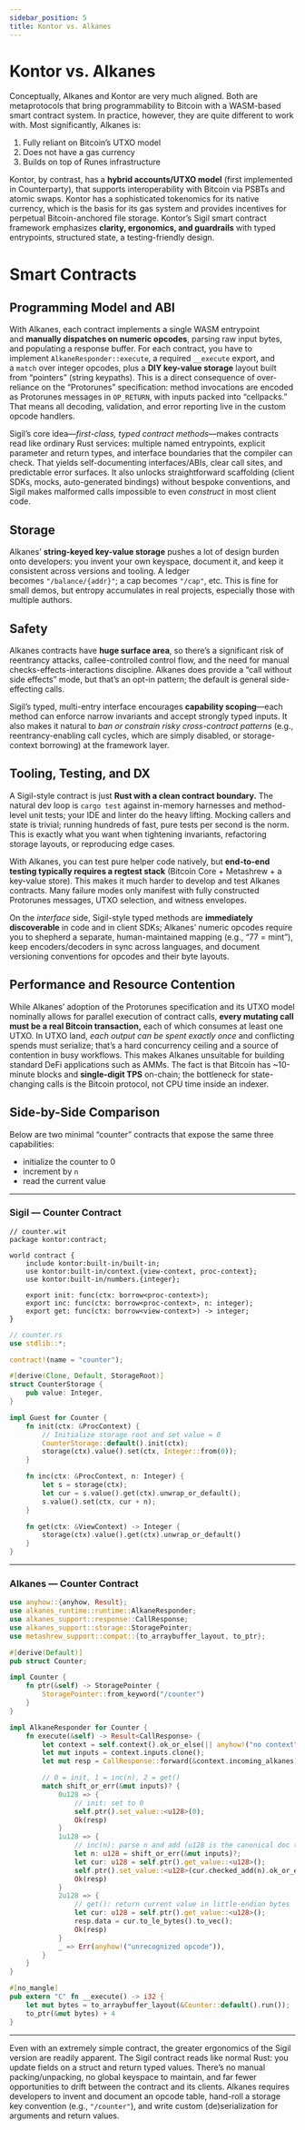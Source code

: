 ```yaml
---
sidebar_position: 5
title: Kontor vs. Alkanes
---
```

# Kontor vs. Alkanes

Conceptually, Alkanes and Kontor are very much aligned. Both are metaprotocols that bring programmability to Bitcoin with a WASM-based smart contract system. In practice, however, they are quite different to work with. Most significantly, Alkanes is:

1. Fully reliant on Bitcoin’s UTXO model
2. Does not have a gas currency
3. Builds on top of Runes infrastructure

Kontor, by contrast, has a **hybrid accounts/UTXO model** (first implemented in Counterparty), that supports interoperability with Bitcoin via PSBTs and atomic swaps. Kontor has a sophisticated tokenomics for its native currency, which is the basis for its gas system and provides incentives for perpetual Bitcoin-anchored file storage. Kontor’s Sigil smart contract framework emphasizes **clarity, ergonomics, and guardrails** with typed entrypoints, structured state, a testing-friendly design.

# Smart Contracts

## Programming Model and ABI

With Alkanes, each contract implements a single WASM entrypoint and **manually dispatches on numeric opcodes**, parsing raw input bytes, and populating a response buffer. For each contract, you have to implement `AlkaneResponder::execute`, a required `__execute` export, and a `match` over integer opcodes, plus a **DIY key-value storage** layout built from “pointers” (string keypaths). This is a direct consequence of over-reliance on the “Protorunes” specification: method invocations are encoded as Protorunes messages in `OP_RETURN`, with inputs packed into “cellpacks.” That means all decoding, validation, and error reporting live in the custom opcode handlers.

Sigil’s core idea—*first-class, typed contract methods*—makes contracts read like ordinary Rust services: multiple named entrypoints, explicit parameter and return types, and interface boundaries that the compiler can check. That yields self-documenting interfaces/ABIs, clear call sites, and predictable error surfaces. It also unlocks straightforward scaffolding (client SDKs, mocks, auto-generated bindings) without bespoke conventions, and Sigil makes malformed calls impossible to even *construct* in most client code. 

## Storage

Alkanes’ **string-keyed key-value storage** pushes a lot of design burden onto developers: you invent your own keyspace, document it, and keep it consistent across versions and tooling. A ledger becomes `"/balance/{addr}"`; a cap becomes `"/cap"`, etc. This is fine for small demos, but entropy accumulates in real projects, especially those with multiple authors.

## Safety

Alkanes contracts have **huge surface area**, so there’s a significant risk of reentrancy attacks, callee-controlled control flow, and the need for manual checks-effects-interactions discipline. Alkanes does provide a “call without side effects” mode, but that’s an opt-in pattern; the default is general side-effecting calls.

Sigil’s typed, multi-entry interface encourages **capability scoping**—each method can enforce narrow invariants and accept strongly typed inputs. It also makes it natural to *ban or constrain risky cross-contract patterns* (e.g., reentrancy-enabling call cycles, which are simply disabled, or storage-context borrowing) at the framework layer.

## Tooling, Testing, and DX

A Sigil-style contract is just **Rust with a clean contract boundary.** The natural dev loop is `cargo test` against in-memory harnesses and method-level unit tests; your IDE and linter do the heavy lifting. Mocking callers and state is trivial; running hundreds of fast, pure tests per second is the norm. This is exactly what you want when tightening invariants, refactoring storage layouts, or reproducing edge cases.

With Alkanes, you can test pure helper code natively, but **end-to-end testing typically requires a regtest stack** (Bitcoin Core + Metashrew + a key-value store). This makes it much harder to develop and test Alkanes contracts. Many failure modes only manifest with fully constructed Protorunes messages, UTXO selection, and witness envelopes.

On the *interface* side, Sigil-style typed methods are **immediately discoverable** in code and in client SDKs; Alkanes’ numeric opcodes require you to shepherd a separate, human-maintained mapping (e.g., “77 = mint”), keep encoders/decoders in sync across languages, and document versioning conventions for opcodes and their byte layouts.

## Performance and Resource Contention

While Alkanes’ adoption of the Protorunes specification and its UTXO model nominally allows for parallel execution of contract calls, **every mutating call must be a real Bitcoin transaction,** each of which consumes at least one UTXO. In UTXO land, *each output can be spent exactly once* and conflicting spends must serialize; that’s a hard concurrency ceiling and a source of contention in busy workflows. This makes Alkanes unsuitable for building standard DeFi applications such as AMMs. The fact is that Bitcoin has ~10-minute blocks and **single-digit TPS** on-chain; the bottleneck for state-changing calls is the Bitcoin protocol, not CPU time inside an indexer.

## Side-by-Side Comparison

Below are two minimal “counter” contracts that expose the same three capabilities:

- initialize the counter to 0
- increment by `n`
- read the current value

---

### Sigil — Counter Contract

```wit
// counter.wit
package kontor:contract;

world contract {
    include kontor:built-in/built-in;
    use kontor:built-in/context.{view-context, proc-context};
    use kontor:built-in/numbers.{integer};

    export init: func(ctx: borrow<proc-context>);
    export inc: func(ctx: borrow<proc-context>, n: integer);
    export get: func(ctx: borrow<view-context>) -> integer;
}
```

```rust
// counter.rs
use stdlib::*;

contract!(name = "counter");

#[derive(Clone, Default, StorageRoot)]
struct CounterStorage {
    pub value: Integer,
}

impl Guest for Counter {
    fn init(ctx: &ProcContext) {
        // Initialize storage root and set value = 0
        CounterStorage::default().init(ctx);
        storage(ctx).value().set(ctx, Integer::from(0));
    }

    fn inc(ctx: &ProcContext, n: Integer) {
        let s = storage(ctx);
        let cur = s.value().get(ctx).unwrap_or_default();
        s.value().set(ctx, cur + n);
    }

    fn get(ctx: &ViewContext) -> Integer {
        storage(ctx).value().get(ctx).unwrap_or_default()
    }
}
```

---

### Alkanes — Counter Contract

```rust
use anyhow::{anyhow, Result};
use alkanes_runtime::runtime::AlkaneResponder;
use alkanes_support::response::CallResponse;
use alkanes_support::storage::StoragePointer;
use metashrew_support::compat::{to_arraybuffer_layout, to_ptr};

#[derive(Default)]
pub struct Counter;

impl Counter {
    fn ptr(&self) -> StoragePointer {
        StoragePointer::from_keyword("/counter")
    }
}

impl AlkaneResponder for Counter {
    fn execute(&self) -> Result<CallResponse> {
        let context = self.context().ok_or_else(|| anyhow!("no context"))?;
        let mut inputs = context.inputs.clone();
        let mut resp = CallResponse::forward(&context.incoming_alkanes);

        // 0 = init, 1 = inc(n), 2 = get()
        match shift_or_err(&mut inputs)? {
            0u128 => {
                // init: set to 0
                self.ptr().set_value::<u128>(0);
                Ok(resp)
            }
            1u128 => {
                // inc(n): parse n and add (u128 is the canonical doc type)
                let n: u128 = shift_or_err(&mut inputs)?;
                let cur: u128 = self.ptr().get_value::<u128>();
                self.ptr().set_value::<u128>(cur.checked_add(n).ok_or_else(|| anyhow!("overflow"))?);
                Ok(resp)
            }
            2u128 => {
                // get(): return current value in little-endian bytes
                let cur: u128 = self.ptr().get_value::<u128>();
                resp.data = cur.to_le_bytes().to_vec();
                Ok(resp)
            }
            _ => Err(anyhow!("unrecognized opcode")),
        }
    }
}

#[no_mangle]
pub extern "C" fn __execute() -> i32 {
    let mut bytes = to_arraybuffer_layout(&Counter::default().run());
    to_ptr(&mut bytes) + 4
}
```

---

Even with an extremely simple contract, the greater ergonomics of the Sigil version are readily apparent. The Sigil contract reads like normal Rust: you update fields on a struct and return typed values. There’s no manual packing/unpacking, no global keyspace to maintain, and far fewer opportunities to drift between the contract and its clients. Alkanes requires developers to invent and document an opcode table, hand-roll a storage key convention (e.g., `"/counter"`), and write custom (de)serialization for arguments and return values.
